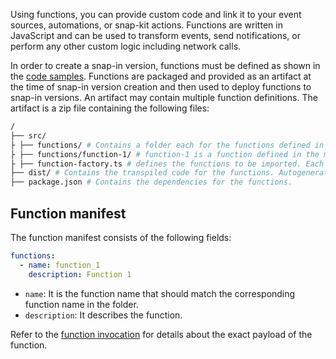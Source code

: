 Using functions, you can provide custom code and link it to your event sources, automations, or snap-kit actions. Functions are written in JavaScript and can be used to transform events, send notifications, or perform any other custom logic including network calls.

In order to create a snap-in version, functions must be defined as shown in the [code samples](/welcome/snap-in-development/code-samples). Functions are packaged and provided as an artifact at the time of snap-in version creation and then used to deploy functions to snap-in versions. An artifact may contain multiple function definitions. The artifact is a zip file containing the following files:

```bash
/
├── src/
├ ├── functions/ # Contains a folder each for the functions defined in the manifest. The folder name should match the function name in manifest.
├ ├── functions/function-1/ # function-1 is a function defined in the manifest.
├ ├── function-factory.ts # defines the functions to be imported. Each function to be used in the manifest should be included here. Refer to the example for the format.
├── dist/ # Contains the transpiled code for the functions. Autogenerated but should be included in the artifact.
├── package.json # Contains the dependencies for the functions.

```

## Function manifest

The function manifest consists of the following fields:

```yaml
functions:
  - name: function_1
    description: Function 1
```

- `name`: It is the function name that should match the corresponding function name in the folder.
- `description`: It describes the function.

Refer to the [function invocation](/welcome/snap-in-development/references/function-invocation) for details about the exact payload of the function.

